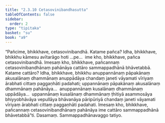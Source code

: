 ```yaml
---
title: "2.3.10 Cetasovinibandhasutta"
tableOfContents: false
sidebar:
  order: 2
type: "tipitaka"
basket: "su"
book: "a9"
---
```



<DynamicBreadcrumb />

<Division number="82" book="a9" bookNo="17" page="254">

<Paragraph number="475" book="a9">
“Pañcime, bhikkhave, cetasovinibandhā. Katame pañca? Idha, bhikkhave, bhikkhu kāmesu avītarāgo hoti …pe…  ime kho, bhikkhave, pañca cetasovinibandhā.
</Paragraph>

<Paragraph number="476" book="a9">
Imesaṃ kho, bhikkhave, pañcannaṃ cetasovinibandhānaṃ pahānāya cattāro sammappadhānā bhāvetabbā. Katame cattāro? Idha, bhikkhave, bhikkhu anuppannānaṃ pāpakānaṃ akusalānaṃ dhammānaṃ anuppādāya chandaṃ janeti vāyamati vīriyaṃ ārabhati cittaṃ paggaṇhāti padahati; uppannānaṃ pāpakānaṃ akusalānaṃ dhammānaṃ pahānāya…  anuppannānaṃ kusalānaṃ dhammānaṃ uppādāya…  uppannānaṃ kusalānaṃ dhammānaṃ ṭhitiyā asammosāya bhiyyobhāvāya vepullāya bhāvanāya pāripūriyā chandaṃ janeti vāyamati vīriyaṃ ārabhati cittaṃ paggaṇhāti padahati. Imesaṃ kho, bhikkhave, pañcannaṃ cetasovinibandhānaṃ pahānāya ime cattāro sammappadhānā bhāvetabbā”ti.

</Paragraph>
</Division>

<Paragraph number="477" type="center" book="a9">
Dasamaṃ.



</Paragraph>

<Paragraph number="478" type="center" book="a9">
Sammappadhānavaggo tatiyo.
</Paragraph>